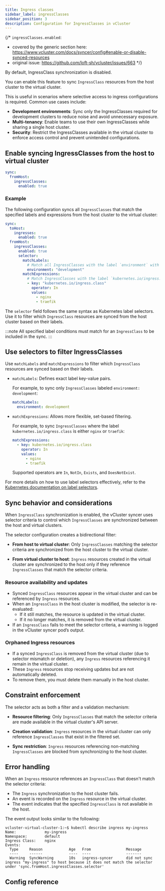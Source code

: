 ```yaml
---
title: Ingress classes
sidebar_label: ingressClasses
sidebar_position: 3
description: Configuration for IngressClasses in vCluster
---
```



{/*
`ingressClasses.enabled`:
- covered by the generic section here: https://www.vcluster.com/docs/syncer/config#enable-or-disable-synced-resources
- original issue: https://github.com/loft-sh/vcluster/issues/663
*/}

By default, IngressClass synchronization is disabled.

You can enable this feature to sync `IngressClass` resources from the host cluster to the virtual cluster.

This is useful in scenarios where selective access to ingress configurations is required. Common use cases include:

- **Development environments**: Sync only the IngressClasses required for development clusters to reduce noise and avoid unnecessary exposure.
- **Multi-tenancy**: Enable teams to use their own IngressClasses while sharing a single host cluster.
- **Security**: Restrict the IngressClasses available in the virtual cluster to enforce access control and prevent unintended configurations.

## Enable syncing IngressClasses from the host to virtual cluster

```YAML
sync:
  fromHost:
    ingressClasses:
      enabled: true
```

<!-- vale off -->
### Example

The following configuration syncs all `IngressClasses` that match the specified labels and expressions from the host cluster to the virtual cluster:

```YAML
sync:
  toHost:
    ingresses:
      enabled: true
  fromHost:
    ingressClasses:
      enabled: true
      selector:
        matchLabels:
          # Match all IngressClasses with the label `environment` with value `development`
          environment: "development"
        matchExpressions:
          # Match IngressClasses with the label `kubernetes.io/ingress.class` that are either `nginx` or `traefik`
          - key: "kubernetes.io/ingress.class"
            operator: In
            values:
              - nginx
              - traefik
```

The `selector` field follows the same syntax as Kubernetes label selectors. Use it to filter which `IngressClass` resources are synced from the host cluster based on their labels.

:::note
All specified label conditions must match for an `IngressClass` to be included in the sync.
:::


## Use selectors to filter IngressClasses

Use `matchLabels` and `matchExpressions` to filter which `IngressClass` resources are synced based on their labels.

- `matchLabels`: Defines exact label key-value pairs.

  For example, to sync only `IngressClasses` labeled `environment: development`:

  ```yaml
  matchLabels:
    environment: development
  ```

- `matchExpressions`: Allows more flexible, set-based filtering.

  For example, to sync `IngressClasses` where the label `kubernetes.io/ingress.class` is either `nginx` or `traefik`:

  ```yaml
  matchExpressions:
    - key: kubernetes.io/ingress.class
      operator: In
      values:
        - nginx
        - traefik
  ```
  Supported operators are `In`, `NotIn`, `Exists`, and `DoesNotExist`.

For more details on how to use label selectors effectively, refer to the [Kubernetes documentation on label selectors](https://kubernetes.io/docs/concepts/overview/working-with-objects/labels/#resources-that-support-set-based-requirements).

## Sync behavior and considerations

When `IngressClass` synchronization is enabled, the vCluster syncer uses selector criteria to control which `IngressClasses` are synchronized between the host and virtual clusters.

The selector configuration creates a bidirectional filter:

- **From host to virtual cluster**: Only `IngressClasses` matching the selector criteria are synchronized from the host cluster to the virtual cluster.

- **From virtual cluster to host**: `Ingress` resources created in the virtual cluster are synchronized to the host only if they reference `IngressClasses` that match the selector criteria.

### Resource availability and updates

- Synced `IngressClass` resources appear in the virtual cluster and can be referenced by `Ingress` resources.
- When an `IngressClass` in the host cluster is modified, the selector is re-evaluated:
  - If it still matches, the resource is updated in the virtual cluster.
  - If it no longer matches, it is removed from the virtual cluster.
- If an `IngressClass` fails to meet the selector criteria, a warning is logged in the vCluster syncer pod’s output.

### Orphaned Ingress resources

- If a synced `IngressClass` is removed from the virtual cluster (due to selector mismatch or deletion), any `Ingress` resources referencing it remain in the virtual cluster.
- These `Ingress` resources stop receiving updates but are not automatically deleted.
- To remove them, you must delete them manually in the host cluster.

## Constraint enforcement

The selector acts as both a filter and a validation mechanism:

- **Resource filtering**: Only `IngressClasses` that match the selector criteria are made available in the virtual cluster's API server.

- **Creation validation**: `Ingress` resources in the virtual cluster can only reference `IngressClasses` that exist in the filtered set.

- **Sync restriction**: `Ingress` resources referencing non-matching `IngressClasses` are blocked from synchronizing to the host cluster.

## Error handling

When an `Ingress` resource references an `IngressClass` that doesn't match the selector criteria:

- The `Ingress` synchronization to the host cluster fails.
- An event is recorded on the `Ingress` resource in the virtual cluster.
- The event indicates that the specified `IngressClass` is not available in the host.

The event output looks similar to the following:

```shell
vcluster-virtual-cluster-1:~$ kubectl describe ingress my-ingress
Name:             my-ingress
Namespace:        default
Ingress Class:    nginx
Events:
  Type     Reason            Age   From                Message
  ----     ------            ----  ----                -------
  Warning  SyncWarning       10s   ingress-syncer      did not sync ingress "my-ingress" to host because it does not match the selector under 'sync.fromHost.ingressClasses.selector'
```

## Config reference

<EnableSwitch/>
